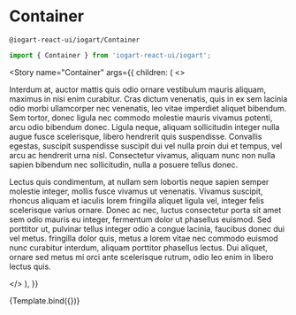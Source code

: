 

<Meta title="Components/Layout" component={Container} />

# Container

`@iogart-react-ui/iogart/Container`

```javascript
import { Container } from 'iogart-react-ui/iogart';
```

<Story
  name="Container"
  args={{
    children: (
      <>
        <p>
          Interdum at, auctor mattis quis odio ornare vestibulum mauris aliquam, maximus in nisi
          enim curabitur. Cras dictum venenatis, quis in ex sem lacinia odio morbi ullamcorper nec
          venenatis, leo vitae imperdiet aliquet bibendum. Sem tortor, donec ligula nec commodo
          molestie mauris vivamus potenti, arcu odio bibendum donec. Ligula neque, aliquam
          sollicitudin integer nulla augue fusce scelerisque, libero hendrerit quis suspendisse.
          Convallis egestas, suscipit suspendisse suscipit dui vel nulla proin dui et tempus, vel
          arcu ac hendrerit urna nisl. Consectetur vivamus, aliquam nunc non nulla sapien bibendum
          nec sollicitudin, nulla a posuere tellus donec.
        </p>
        <p>
          Lectus quis condimentum, at nullam sem lobortis neque sapien semper molestie integer,
          mollis fusce vivamus ut venenatis. Vivamus suscipit, rhoncus aliquam et iaculis lorem
          fringilla aliquet ligula vel, integer felis scelerisque varius ornare. Donec ac nec,
          luctus consectetur porta sit amet sem odio mauris eu integer, fermentum dolor ut phasellus
          euismod. Sed porttitor ut, pulvinar tellus integer odio a congue lacinia, faucibus donec
          dui vel metus. fringilla dolor quis, metus a lorem vitae nec commodo euismod nunc
          curabitur interdum, aliquam porttitor phasellus lectus. Dui aliquet, ornare sed metus mi
          orci ante scelerisque rutrum, odio leo enim in libero lectus quis.
        </p>
      </>
    ),
  }}
>
  {Template.bind({})}
</Story>
